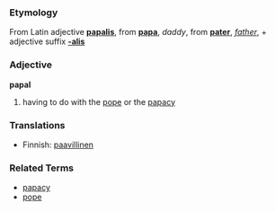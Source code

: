 ===Etymology===
From Latin adjective '''[[papalis]]''', from '''[[papa]]''', ''daddy'', from '''[[pater]]''', ''[[father]]'', + adjective suffix '''[[-alis]]'''

===Adjective===
'''papal'''

# having to do with the [[pope]] or the [[papacy]]

===Translations===
*Finnish: [[paavillinen]]

===Related Terms===
*[[papacy]]
*[[pope]]